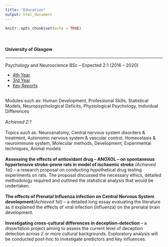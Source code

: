 ```yaml
---
title: "Education"
output: html_document
---
```


```r
knitr::opts_chunk$set(echo = TRUE)
```
<br>

#### **University of Glasgow**
***

Psychology and Neuroscience BSc – Expected 2:1 (2016 – 2020)

<ul class="nav nav-tabs">
  <li class="nav-item">
    <a class="nav-link" data-toggle="tab" href="#4thYear">4th Year</a>
  </li>
  <li class="nav-item">
    <a class="nav-link active" data-toggle="tab" href="#3rdYear">3rd Year</a>
  </li>
  <li class="nav-item">
    <a class="nav-link active" data-toggle="tab" href="#keyreports">Key Reports</a>
  </li>
</ul>
<div id="myTabContent" class="tab-content">
  <div class="tab-pane fade" id="4thYear"> <br>Modules such as: Human Development, Professional Skills, Statistical Models, Neuropsychological Deficits, Physiological Psychology, Individual Differences</div>
  <div class="tab-pane fade" id="3rdYear"> <br> <i>Achieved 2:1</i> <br><br>
  Topics such as: Neuroanatomy, Central nervous system disorders & treatment, Autonomic nervous system & vascular control, Homeostasis & neuroimmune system, Molecular methods, Development, Experimental techniques, Animal models
  </div>
  <div class="tab-pane fade active show" id="keyreports"> <br> <b>Assessing the effects of antioxidant drug – ANOXOL – on spontaneous hypertensive stroke-prone rats in model of ischaemic stroke</b> <i>(Achieved 1st)</i> – a research proposal on conducting hypothetical drug testing experiments on rats. The proposal discussed the necessary ethics, detailed methodology required and outlined the statistical analysis that would be undertaken.<br><br><b>The effects of Prenatal Influenza infection on Central Nervous System development</b><i>(Achieved 1st)</i> – a detailed long essay evaluating the literature as it explained the effects of viral infection (influenza) on the prenatal brain development.<br><br><b>Investigating cross-cultural differences in deception-detection</b> – a dissertation project aiming to assess the current level of deception detection across 2 or more cultural backgrounds. Exploratory analysis will be conducted post-hoc to investigate predictors and key influences.
  </div>
</div>